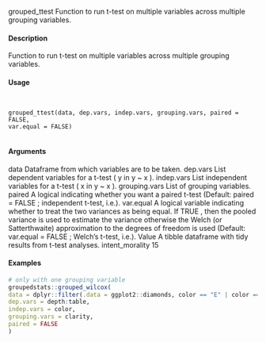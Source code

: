 
grouped_ttest
Function to run t-test on multiple variables across multiple grouping
variables.

#### Description

Function to run t-test on multiple variables across multiple grouping variables.

#### Usage
<pre><code>

grouped_ttest(data, dep.vars, indep.vars, grouping.vars, paired = FALSE,
var.equal = FALSE)

</code></pre>
#### Arguments 

data
Dataframe from which variables are to be taken.
dep.vars
List dependent variables for a t-test (
y
in
y ~ x
).
indep.vars
List independent variables for a t-test (
x
in
y ~ x
).
grouping.vars
List of grouping variables.
paired
A logical indicating whether you want a paired t-test (Default:
paired = FALSE
;
independent t-test, i.e.).
var.equal
A logical variable indicating whether to treat the two variances as being equal.
If
TRUE
,  then  the  pooled  variance  is  used  to  estimate  the  variance  otherwise
the Welch (or Satterthwaite) approximation to the degrees of freedom is used
(Default:
var.equal = FALSE
; Welch’s t-test, i.e.).
Value
A tibble dataframe with tidy results from t-test analyses.
intent_morality
15

#### Examples
```r

# only with one grouping variable
groupedstats::grouped_wilcox(
data = dplyr::filter(.data = ggplot2::diamonds, color == "E" | color == "J"),
dep.vars = depth:table,
indep.vars = color,
grouping.vars = clarity,
paired = FALSE
)
```
